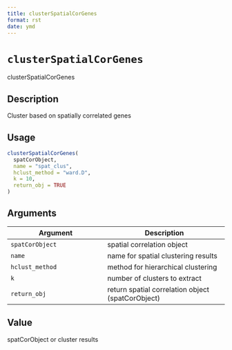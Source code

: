 ```yaml
--- 
title: clusterSpatialCorGenes 
format: rst 
date: ymd 
--- 
```

# `clusterSpatialCorGenes`

clusterSpatialCorGenes


## Description

Cluster based on spatially correlated genes


## Usage

```r
clusterSpatialCorGenes(
  spatCorObject,
  name = "spat_clus",
  hclust_method = "ward.D",
  k = 10,
  return_obj = TRUE
)
```


## Arguments

Argument      |Description
------------- |----------------
`spatCorObject`     |     spatial correlation object
`name`     |     name for spatial clustering results
`hclust_method`     |     method for hierarchical clustering
`k`     |     number of clusters to extract
`return_obj`     |     return spatial correlation object (spatCorObject)


## Value

spatCorObject or cluster results


